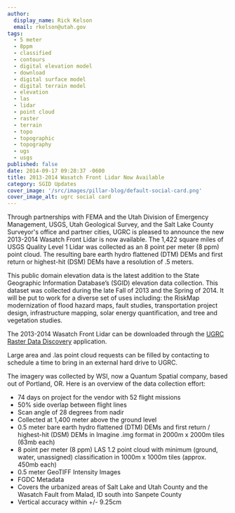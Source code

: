 ```yaml
---
author:
  display_name: Rick Kelson
  email: rkelson@utah.gov
tags:
  - 5 meter
  - 8ppm
  - classified
  - contours
  - digital elevation model
  - download
  - digital surface model
  - digital terrain model
  - elevation
  - las
  - lidar
  - point cloud
  - raster
  - terrain
  - topo
  - topographic
  - topography
  - ugs
  - usgs
published: false
date: 2014-09-17 09:28:37 -0600
title: 2013-2014 Wasatch Front Lidar Now Available
category: SGID Updates
cover_image: '/src/images/pillar-blog/default-social-card.png'
cover_image_alt: ugrc social card
---
```



Through partnerships with FEMA and the Utah Division of Emergency Management, USGS, Utah Geological Survey, and the Salt Lake County Surveyor's office and partner cities, UGRC is pleased to announce the new 2013-2014 Wasatch Front Lidar is now available. The 1,422 square miles of USGS Quality Level 1 Lidar was collected as an 8 point per meter (8 ppm) point cloud. The resulting bare earth hydro flattened (DTM) DEMs and first return or highest-hit (DSM) DEMs have a resolution of .5 meters.

This public domain elevation data is the latest addition to the State Geographic Information Database’s (SGID) elevation data collection. This dataset was collected during the late Fall of 2013 and the Spring of 2014. It will be put to work for a diverse set of uses including: the RiskMap modernization of flood hazard maps, fault studies, transportation project design, infrastructure mapping, solar energy quantification, and tree and vegetation studies.

The 2013-2014 Wasatch Front Lidar can be downloaded through the [UGRC Raster Data Discovery](https://raster.utah.gov/?cat=.5%20Meter%20%7B2013-2014%20LiDAR%7D) application.

Large area and .las point cloud requests can be filled by contacting <Contacts subject={frontmatter.title} contactKey='elevation' inline /> to schedule a time to bring in an external hard drive to UGRC.

The imagery was collected by WSI, now a Quantum Spatial company, based out of Portland, OR. Here is an overview of the data collection effort:

- 74 days on project for the vendor with 52 flight missions
- 50% side overlap between flight lines
- Scan angle of 28 degrees from nadir
- Collected at 1,400 meter above the ground level
- 0.5 meter bare earth hydro flattened (DTM) DEMs and first return / highest-hit (DSM) DEMs in Imagine .img format in 2000m x 2000m tiles (63mb each)
- 8 point per meter (8 ppm) LAS 1.2 point cloud with minimum (ground, water, unassigned) classification in 1000m x 1000m tiles (approx. 450mb each)
- 0.5 meter GeoTIFF Intensity Images
- FGDC Metadata
- Covers the urbanized areas of Salt Lake and Utah County and the Wasatch Fault from Malad, ID south into Sanpete County
- Vertical accuracy within +/- 9.25cm
